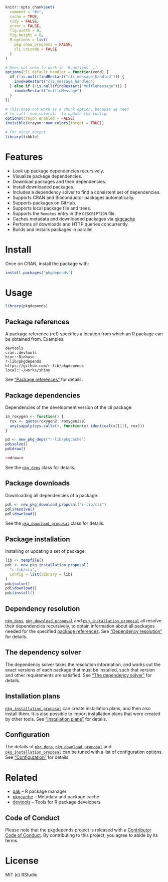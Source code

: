 
```r
knitr::opts_chunk$set(
  comment = "#>",
  cache = TRUE,
  tidy = FALSE,
  error = FALSE,
  fig.width = 8,
  fig.height = 8,
  R.options = list(
    pkg.show_progress = FALSE,
    cli.unicode = FALSE
  )
)

# Does not seem to work in `R.options` :(
options(cli.default_handler = function(cond) {
  if (!is.null(findRestart("cli_message_handled"))) {
    invokeRestart("cli_message_handled")
  } else if (!is.null(findRestart("muffleMessage"))) {
    invokeRestart("muffleMessage")
  }
})

# This does not work as a chunk option, because we need
# to call `num_colors()` to update the config.
options(crayon.enabled = FALSE)
invisible(crayon::num_colors(forget = TRUE))

# For nicer output
library(tibble)
```

# Features

* Look up package dependencies recursively.
* Visualize package dependencies.
* Download packages and their dependencies.
* Install downloaded packages.
* Includes a dependency solver to find a consistent set of dependencies.
* Supports CRAN and Bioconductor packages automatically.
* Supports packages on GitHub.
* Supports local package file and trees.
* Supports the `Remotes` entry in the `DESCRIPTION` file.
* Caches metadata and downloaded packages via
  [pkgcache](https://github.com/r-lib/pkgcache)
* Performs all downloads and HTTP queries concurrently.
* Builds and installs packages in parallel.

# Install

Once on CRAN, install the package with:

```r
install.packages("pkgdepends")
```

# Usage

```r
library(pkgdepends)
```

## Package references

A package reference (ref) specifies a location from which an R package
can be obtained from. Examples:

```
devtools
cran::devtools
bioc::Biobase
r-lib/pkgdepends
https://github.com/r-lib/pkgdepends
local::~/works/shiny
```

See ["Package references"][pkg_refs] for details.

## Package dependencies

Dependencies of the development version of the cli package:

```r
in_roxygen <- function() {
  rox <- quote(roxygen2::roxygenise)
  any(sapply(sys.calls(), function(x) identical(x[[1]], rox)))
}
```

```r
pd <- new_pkg_deps("r-lib/pkgcache")
pd$solve()
pd$draw()
```

```r
<<draw>>
```

See the [`pkg_deps`][pkg_deps] class for details.

## Package downloads

Downloading all dependencies of a package:

```r
pdl <- new_pkg_download_proposal("r-lib/cli")
pdl$resolve()
pdl$download()
```

See the [`pkg_download_proposal`][pkg_download_proposal] class for details.

## Package installation

Installing or updating a set of package:

```r
lib <- tempfile()
pdi <- new_pkg_installation_proposal(
  "r-lib/cli",
  config = list(library = lib)
)
pdi$solve()
pdi$download()
pdi$install()
```

## Dependency resolution

[`pkg_deps`][pkg_deps], [`pkg_download_proposal`][pkg_download_proposal] and
[`pkg_installation_proposal`][pkg_installation_proposal]
all resolve their dependencies recursively, to obtain information about
all packages needed for the specified [package references][pkg_refs].
See ["Dependency resolution"][pkg_resolution] for details.

## The dependency solver

The dependency solver takes the resolution information, and works out
the exact versions of each package that must be installed, such that
version and other requirements are satisfied. See
["The dependency solver"][pkg_solution] for details.

## Installation plans

[`pkg_installation_proposal`][pkg_installation_proposal] can create
installation plans, and then also install them. It is also possible to
import installation plans that were created by other tools. See
["Installation plans"][install_plans] for details.

## Configuration

The details of [`pkg_deps`][pkg_deps],
[`pkg_download_proposal`][pkg_download_proposal] and
[`pkg_installation_proposal`][pkg_installation_proposal] can be tuned with
a list of configuration options. See ["Configuration"][pkgdepends-config] for
details.

# Related

* [pak](https://github.com/r-lib/pak) -- R package manager
* [pkgcache](https://github.com/r-lib/pkgcache) --
  Metadata and package cache
* [devtools](https://github.com/r-lib/devtools) --
  Tools for R package developers

## Code of Conduct

Please note that the pkgdepends project is released with a
[Contributor Code of Conduct](https://r-lib.github.io/pkgdepends/dev/CODE_OF_CONDUCT.html).
By contributing to this project, you agree to abide by its terms.

# License

MIT (c) RStudio

[pkg_deps]: https://r-lib.github.io/pkgdepends/reference/pkg_deps.html
[pkg_refs]: https://r-lib.github.io/pkgdepends/reference/pkg_refs.html
[pkg_download_proposal]: https://r-lib.github.io/pkgdepends/reference/pkg_download_proposal.html
[pkg_installation_proposal]: https://r-lib.github.io/pkgdepends/reference/pkg_installation_proposal.html
[pkg_solution]: https://r-lib.github.io/pkgdepends/reference/pkg_solution.html
[pkg_resolution]: https://r-lib.github.io/pkgdepends/reference/pkg_resolution.html
[install_plans]: https://r-lib.github.io/pkgdepends/reference/install_plans.html
[pkgdepends-config]: https://r-lib.github.io/pkgdepends/reference/pkg_config.html
